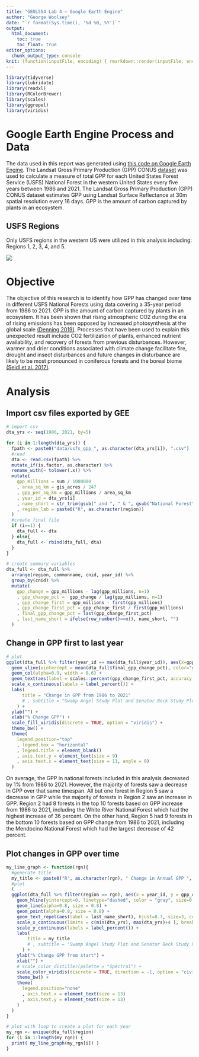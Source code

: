 ```yaml
---
title: "GEOL554 Lab 4 – Google Earth Engine"
author: "George Woolsey"
date: "`r format(Sys.time(), '%d %B, %Y')`"
output: 
  html_document:
    toc: true
    toc_float: true
editor_options: 
  chunk_output_type: console
knit: (function(inputFile, encoding) { rmarkdown::render(inputFile, encoding = encoding, output_file = file.path(dirname(inputFile), 'index.html')) })
---
```


```r
library(tidyverse)
library(lubridate)
library(readxl)
library(RColorBrewer)
library(scales)
library(ggrepel)
library(viridis)

```


# Google Earth Engine Process and Data

The data used in this report was generated using [this code on Google Earth Engine](https://code.earthengine.google.com/f808f80e1c81b6931d689ae0ffb4c345). The Landsat Gross Primary Production (GPP) CONUS [dataset](https://doi.org/10.1002/rse2.74) was used to calculate a measure of total GPP for each United States Forest Service (USFS) National Forest in the western United States every five years between 1986 and 2021. The Landsat Gross Primary Production (GPP) CONUS dataset estimates GPP using Landsat Surface Reflectance at 30m spatial resolution every 16 days. GPP is the amount of carbon captured by plants in an ecosystem.

## USFS Regions

Only USFS regions in the western US were utilized in this analysis including: Regions 1, 2, 3, 4, and 5.

![](https://www.researchgate.net/profile/Christopher-Woodall-2/publication/228672943/figure/fig1/AS:301894162501634@1448988585910/Map-of-USDA-Forest-Service-National-Forest-System-regions.png)

# Objective

The objective of this research is to identify how GPP has changed over time in different USFS National Forests using data covering a 35-year period from 1986 to 2021. GPP is the amount of carbon captured by plants in an ecosystem. It has been shown that rising atmospheric CO2 during the era of rising emissions has been opposed by increased photosynthesis at the global scale [(Denning 2019)](https://www.annualreviews.org/doi/pdf/10.1146/annurev-earth-032320-092010?casa_token=gGGx0JeUV04AAAAA:7CfzYJHR6SXSnvFbkcAAWq9Me4G9ZZFHkzymlBUIWjCOVy9KCGL9PahQIb5jY6cdDnvKih_HDrjQUA). Processes that have been used to explain this unexpected result include CO2 fertilization of plants, enhanced nutrient availability, and recovery of forests from previous disturbances. However, warmer and drier conditions associated with climate change facilitate fire, drought and insect disturbances and future changes in disturbance are likely to be most pronounced in coniferous forests and the boreal biome [(Seidl et al. 2017)](https://www.nature.com/articles/nclimate3303).


# Analysis

## Import csv files exported by GEE

```r

# import csv
dta_yrs <- seq(1986, 2021, by=5)

for (i in 1:length(dta_yrs)) {
  fpath <- paste0("data/usfs_gpp_", as.character(dta_yrs[i]), ".csv")
  #read
  dta <- read.csv(fpath) %>% 
  mutate_if(is.factor, as.character) %>% 
  rename_with(~ tolower(.x)) %>% 
  mutate(
    gpp_millions = sum / 1000000
    , area_sq_km = gis_acres / 247
    , gpp_per_sq_km = gpp_millions / area_sq_km
    , year_id = dta_yrs[i]
    , name_short = str_trim(gsub(" and ", " & ", gsub("National Forest", "", gsub("National Forests", "", commonname))))
    , region_lab = paste0("R", as.character(region))
  )
  #create final file
  if (i==1) {
    dta_full <- dta  
  } else{
    dta_full <- rbind(dta_full, dta)
  }
}

# create summary variables
dta_full <- dta_full %>% 
  arrange(region, commonname, cnid, year_id) %>% 
  group_by(cnid) %>% 
  mutate(
    gpp_change = gpp_millions - lag(gpp_millions, n=1)
    , gpp_change_pct =  gpp_change / lag(gpp_millions, n=1)
    , gpp_change_first = gpp_millions - first(gpp_millions)
    , gpp_change_first_pct = gpp_change_first / first(gpp_millions)
    , final_gpp_change_pct = last(gpp_change_first_pct)
    , last_name_short = ifelse(row_number()==n(), name_short, "")
  )

```

## Change in GPP first to last year

```r
# plot
ggplot(dta_full %>% filter(year_id == max(dta_full$year_id)), aes(x=gpp_change_first_pct , y = reorder(name_short, -gpp_change_first_pct), fill = region_lab)) +
  geom_vline(xintercept = mean(dta_full$final_gpp_change_pct), color="gray", linetype="dashed") +
  geom_col(alpha=0.9, width = 0.6) + 
  geom_text(aes(label = scales::percent(gpp_change_first_pct, accuracy = 1L)), colour = "black", angle = 0, size = 3, hjust = "top") +
  scale_x_continuous(labels = label_percent()) +
  labs(
      title = "Change in GPP from 1986 to 2021"
      # , subtitle = "Swamp Angel Study Plot and Senator Beck Study Plot"
    ) +
  ylab("") +
  xlab("% Change GPP") +
  scale_fill_viridis(discrete = TRUE, option = "viridis") +
  theme_bw() +
  theme(
    legend.position="top"
    , legend.box = "horizontal"
    , legend.title = element_blank()
    , axis.text.y = element_text(size = 9)
    , axis.text.x = element_text(size = 11, angle = 0)
  )

```

On average, the GPP in national forests included in this analysis decreased by 1% from 1986 to 2021. However, the majority of forests saw a decrease in GPP over that same timespan. All but one forest in Region 5 saw a decrease in GPP while the majority of forests in Region 2 saw an increase in GPP. Region 2 had 8 forests in the top 10 forests based on GPP increase from 1986 to 2021, including the White River National Forest which had the highest increase of 36 percent. On the other hand, Region 5 had 9 forests in the bottom 10 forests based on GPP change from 1986 to 2021, including the Mendocino National Forest which had the largest decrease of 42 percent.

## Plot changes in GPP over time

```r

my_line_graph <- function(rgn){
  #generate title
  my_title <- paste0("R", as.character(rgn), " Change in Annual GPP ", as.character(min(dta_yrs)), "-" , as.character(max(dta_yrs)))
  #plot
  (  
  ggplot(dta_full %>% filter(region == rgn), aes(x = year_id, y = gpp_change_first_pct, color = as.factor(final_gpp_change_pct))) +
    geom_hline(yintercept=0, linetype="dashed", color = "gray", size=0.8) +
    geom_line(alpha=0.8, size = 0.8) + 
    geom_point(alpha=0.8, size = 0.8) + 
    geom_text_repel(aes(label = last_name_short), hjust=0.7, size=3, color="black") +
    scale_x_continuous(limits = c(min(dta_yrs), max(dta_yrs)+4 ), breaks = dta_yrs) +
    scale_y_continuous(labels = label_percent()) +
    labs(
        title = my_title
        # , subtitle = "Swamp Angel Study Plot and Senator Beck Study Plot"
      ) +
    ylab("% Change GPP from start") +
    xlab("") +
    # scale_color_distiller(palette = "Spectral") +
    scale_color_viridis(discrete = TRUE, direction = -1, option = "cividis") +
    theme_bw() +
    theme(
      legend.position="none"
      , axis.text.x = element_text(size = 13)
      , axis.text.y = element_text(size = 13)
    )
  )
}

# plot with loop to create a plot for each year
my_rgn <- unique(dta_full$region)
for (i in 1:length(my_rgn)) {
  print( my_line_graph(my_rgn[i]) )
}

```

